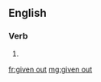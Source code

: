 ==English==

===Verb===
{{head|en|past participle}}

# {{past participle of|give out|lang=en}}

[[fr:given out]]
[[mg:given out]]